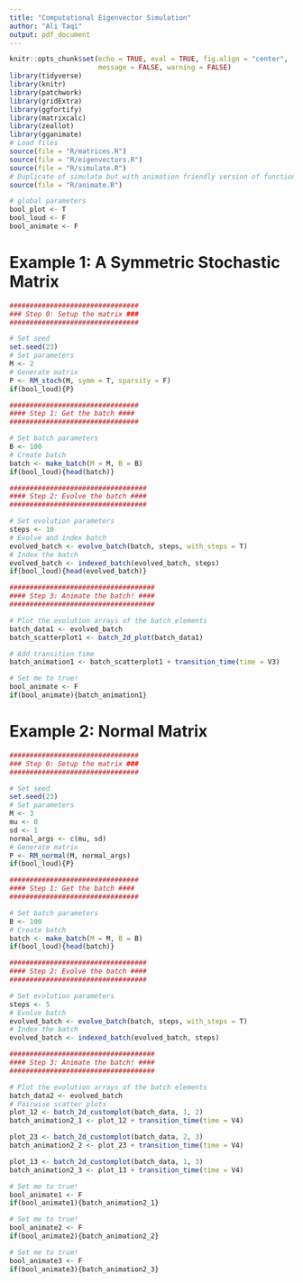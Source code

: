 ```yaml
---
title: "Computational Eigenvector Simulation"
author: "Ali Taqi"
output: pdf_document
---
```


```r
knitr::opts_chunk$set(echo = TRUE, eval = TRUE, fig.align = "center", 
                      message = FALSE, warning = FALSE)
library(tidyverse)
library(knitr)
library(patchwork)
library(gridExtra)
library(ggfortify)
library(matrixcalc)
library(zeallot)
library(gganimate)
# Load files
source(file = "R/matrices.R")
source(file = "R/eigenvectors.R")
source(file = "R/simulate.R")
# Duplicate of simulate but with animation friendly version of functions
source(file = "R/animate.R")
```

```r
# global parameters
bool_plot <- T
bool_loud <- F
bool_animate <- F
```

# Example 1: A Symmetric Stochastic Matrix

```r

################################
### Step 0: Setup the matrix ###
################################

# Set seed
set.seed(23)
# Set parameters
M <- 2
# Generate matrix
P <- RM_stoch(M, symm = T, sparsity = F)
if(bool_loud){P}

################################
#### Step 1: Get the batch ####
################################

# Set batch parameters
B <- 100
# Create batch
batch <- make_batch(M = M, B = B)
if(bool_loud){head(batch)}

##################################
#### Step 2: Evolve the batch ####
##################################

# Set evolution parameters
steps <- 10
# Evolve and index batch
evolved_batch <- evolve_batch(batch, steps, with_steps = T)
# Index the batch 
evolved_batch <- indexed_batch(evolved_batch, steps)
if(bool_loud){head(evolved_batch)}

```

```r

####################################
#### Step 3: Animate the batch! ####
####################################

# Plot the evolution arrays of the batch elements
batch_data1 <- evolved_batch
batch_scatterplot1 <- batch_2d_plot(batch_data1)

# Add transition time
batch_animation1 <- batch_scatterplot1 + transition_time(time = V3)

# Set me to true!
bool_animate <- F
if(bool_animate){batch_animation1}

```

# Example 2: Normal Matrix

```r

################################
### Step 0: Setup the matrix ###
################################

# Set seed
set.seed(23)
# Set parameters
M <- 3
mu <- 0
sd <- 1
normal_args <- c(mu, sd)
# Generate matrix
P <- RM_normal(M, normal_args)
if(bool_loud){P}

################################
#### Step 1: Get the batch ####
################################

# Set batch parameters
B <- 100
# Create batch
batch <- make_batch(M = M, B = B)
if(bool_loud){head(batch)}

##################################
#### Step 2: Evolve the batch ####
##################################

# Set evolution parameters
steps <- 5
# Evolve batch
evolved_batch <- evolve_batch(batch, steps, with_steps = T)
# Index the batch
evolved_batch <- indexed_batch(evolved_batch, steps)

```

```r

####################################
#### Step 3: Animate the batch! ####
####################################

# Plot the evolution arrays of the batch elements
batch_data2 <- evolved_batch
# Pairwise scatter plots
plot_12 <- batch_2d_customplot(batch_data, 1, 2)
batch_animation2_1 <- plot_12 + transition_time(time = V4)

plot_23 <- batch_2d_customplot(batch_data, 2, 3)
batch_animation2_2 <- plot_23 + transition_time(time = V4)

plot_13 <- batch_2d_customplot(batch_data, 1, 3)
batch_animation2_3 <- plot_13 + transition_time(time = V4)

# Set me to true!
bool_animate1 <- F
if(bool_animate1){batch_animation2_1}

# Set me to true!
bool_animate2 <- F
if(bool_animate2){batch_animation2_2}

# Set me to true!
bool_animate3 <- F
if(bool_animate3){batch_animation2_3}
```


